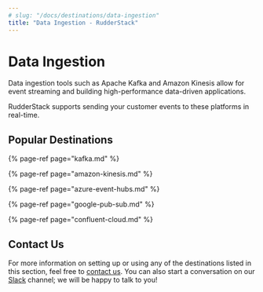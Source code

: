 ```yaml
---
# slug: "/docs/destinations/data-ingestion"
title: "Data Ingestion - RudderStack"
---
```


# Data Ingestion

Data ingestion tools such as Apache Kafka and Amazon Kinesis allow for event streaming and building high-performance data-driven applications.

RudderStack supports sending your customer events to these platforms in real-time.

## Popular Destinations

{% page-ref page="kafka.md" %}

{% page-ref page="amazon-kinesis.md" %}

{% page-ref page="azure-event-hubs.md" %}

{% page-ref page="google-pub-sub.md" %}

{% page-ref page="confluent-cloud.md" %}

## Contact Us

For more information on setting up or using any of the destinations listed in this section, feel free to [contact us](mailto:%20docs@rudderstack.com). You can also start a conversation on our [Slack](https://resources.rudderstack.com/join-rudderstack-slack) channel; we will be happy to talk to you!
